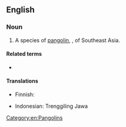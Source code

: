 ==English==
{{rfi|en}}
{{wikipedia|pangolin}}

===Noun===
{{en-noun}}

# A species of [[pangolin]], {{taxlink|Manis javanica|species|noshow=1}}, of Southeast Asia.

====Related terms====
* {{l|en|pangolin}}

====Translations====
{{trans-top|species}}
* Finnish: {{t|fi|malaijanmuurahaiskäpy}}
{{trans-mid}}
* Indonesian: Trenggiling Jawa
{{trans-bottom}}

[[Category:en:Pangolins]]